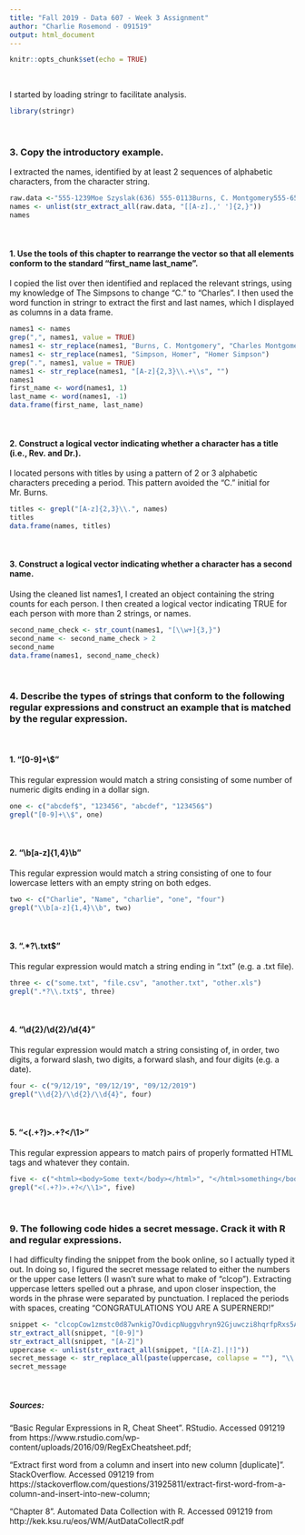 ---
title: "Fall 2019 - Data 607 - Week 3 Assignment"
author: "Charlie Rosemond - 091519"
output: html_document
---

```{r setup, include=FALSE}
knitr::opts_chunk$set(echo = TRUE)
```

<br>

I started by loading stringr to facilitate analysis.

```{r load}
library(stringr)
```

<br>

### 3. Copy the introductory example.

I extracted the names, identified by at least 2 sequences of alphabetic characters, from the character string.

```{r names, eval=TRUE}
raw.data <-"555-1239Moe Szyslak(636) 555-0113Burns, C. Montgomery555-6542Rev. Timothy Lovejoy555 8904Ned Flanders636-555-3226Simpson, Homer5553642Dr. Julius Hibbert"
names <- unlist(str_extract_all(raw.data, "[[A-z].,' ']{2,}"))
names
```

<br>

#### 1. Use the tools of this chapter to rearrange the vector so that all elements conform to the standard "first_name last_name".

I copied the list over then identified and replaced the relevant strings, using my knowledge of The Simpsons to change "C." to "Charles". I then used the word function in stringr to extract the first and last names, which I displayed as columns in a data frame.
    
```{r number31, eval=TRUE}
names1 <- names
grep(",", names1, value = TRUE)
names1 <- str_replace(names1, "Burns, C. Montgomery", "Charles Montgomery Burns")
names1 <- str_replace(names1, "Simpson, Homer", "Homer Simpson")
grep(".", names1, value = TRUE)
names1 <- str_replace(names1, "[A-z]{2,3}\\.+\\s", "")
names1
first_name <- word(names1, 1)
last_name <- word(names1, -1)
data.frame(first_name, last_name)

```

<br>

#### 2. Construct a logical vector indicating whether a character has a title (i.e., Rev. and Dr.).
    
I located persons with titles by using a pattern of 2 or 3 alphabetic characters preceding a period. This pattern avoided the "C." initial for Mr. Burns.

```{r number32, eval=TRUE}
titles <- grepl("[A-z]{2,3}\\.", names)
titles
data.frame(names, titles)
```

<br>

#### 3. Construct a logical vector indicating whether a character has a second name.
    
Using the cleaned list names1, I created an object containing the string counts for each person. I then created a logical vector indicating TRUE for each person with more than 2 strings, or names.
    
```{r number33, eval=TRUE}
second_name_check <- str_count(names1, "[\\w+]{3,}")
second_name <- second_name_check > 2
second_name
data.frame(names1, second_name_check)
```

<br>

### 4. Describe the types of strings that conform to the following regular expressions and construct an example that is matched by the regular expression.

<br>

#### 1. "[0-9]+\\$"
    
This regular expression would match a string consisting of some number of numeric digits ending in a dollar sign. 
    
```{r number41, eval=TRUE}
one <- c("abcdef$", "123456", "abcdef", "123456$")
grepl("[0-9]+\\$", one)
```

<br>

#### 2. "\\b[a-z]{1,4}\\b"
    
This regular expression would match a string consisting of one to four lowercase letters with an empty string on both edges.
    
```{r number42, eval=TRUE}
two <- c("Charlie", "Name", "charlie", "one", "four")
grepl("\\b[a-z]{1,4}\\b", two)
```

<br>

#### 3. ".*?\\.txt$"
    
This regular expression would match a string ending in ".txt" (e.g. a .txt file).
    
```{r number43, eval=TRUE}
three <- c("some.txt", "file.csv", "another.txt", "other.xls")
grepl(".*?\\.txt$", three)
```

<br>

#### 4. "\\d{2}/\\d{2}/\\d{4}"
    
This regular expression would match a string consisting of, in order, two digits, a forward slash, two digits, a forward slash, and four digits (e.g. a date).
    
```{r number44, eval=TRUE}
four <- c("9/12/19", "09/12/19", "09/12/2019")
grepl("\\d{2}/\\d{2}/\\d{4}", four)
```

<br>

#### 5. "<(.+?)>.+?</\\1>"

This regular expression appears to match pairs of properly formatted HTML tags and whatever they contain.

```{r number45, eval=TRUE}
five <- c("<html><body>Some text</body></html>", "</html>something</body>")
grepl("<(.+?)>.+?</\\1>", five)
```

<br>

### 9. The following code hides a secret message. Crack it with R and regular expressions.

I had difficulty finding the snippet from the book online, so I actually typed it out. In doing so, I figured the secret message related to either the numbers or the upper case letters (I wasn't sure what to make of "clcop"). Extracting uppercase letters spelled out a phrase, and upon closer inspection, the words in the phrase were separated by punctuation. I replaced the periods with spaces, creating "CONGRATULATIONS YOU ARE A SUPERNERD!"

```{r number9, eval=TRUE}
snippet <- "clcopCow1zmstc0d87wnkig7OvdicpNuggvhryn92Gjuwczi8hqrfpRxs5Aj5dwpn0TanwoUwisdij7Lj8kpf03AT5Idr3coc0bt7yczjatOaootj55t3Nj3ne6c4Sfek.r1w1YwwojigOd6vrfUrbz2.2bkAnbhzgv4R9i05zEcrop.wAgnb.SqoU65fPa1otfb7wEm24k6t3sR9zqe5fy89n6Nd5t9kc4fE905gmc4Rgxo5nhDk!gr"
str_extract_all(snippet, "[0-9]")
str_extract_all(snippet, "[A-Z]")
uppercase <- unlist(str_extract_all(snippet, "[[A-Z].|!]"))
secret_message <- str_replace_all(paste(uppercase, collapse = ""), "\\.", " ")
secret_message
```

<br>

##### Sources:
"Basic Regular Expressions in R, Cheat Sheet". RStudio. Accessed 091219 from https://www.rstudio.com/wp-content/uploads/2016/09/RegExCheatsheet.pdf;

"Extract first word from a column and insert into new column [duplicate]". StackOverflow. Accessed 091219 from https://stackoverflow.com/questions/31925811/extract-first-word-from-a-column-and-insert-into-new-column;

"Chapter 8". Automated Data Collection with R. Accessed 091219 from http://kek.ksu.ru/eos/WM/AutDataCollectR.pdf
